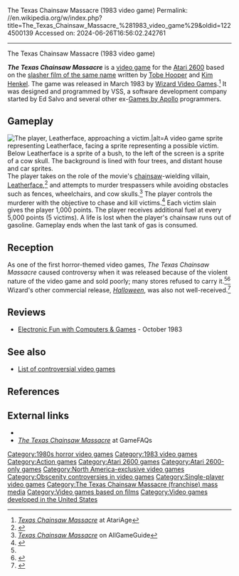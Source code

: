 The Texas Chainsaw Massacre (1983 video game)
Permalink: //en.wikipedia.org/w/index.php?title=The_Texas_Chainsaw_Massacre_%281983_video_game%29&oldid=1224500139
Accessed on: 2024-06-26T16:56:02.242761



------
The Texas Chainsaw Massacre (1983 video game)
{{About|the 1983 video game|the 2023 video game|The Texas Chain Saw Massacre (2023 video game)}}
{{Infobox VG
|title = The Texas Chainsaw Massacre
|image = TTCM front.jpg
|caption = TTCM Atari 2600 box art 
|developer = VSS, Inc.
|publisher = [[Wizard Video|Wizard Video Games]]
|designer = Ed Salvo<ref name=giantlist/>
|series = 
|released = March 14, 1983
|genre = [[Action video game|Action]]
|modes = [[Single-player video game|Single-player]]
|platforms = [[Atari 2600]]
}}

'''''The Texas Chainsaw Massacre''''' is a [[video game]] for the [[Atari 2600]] based on the [[The Texas Chain Saw Massacre|slasher film of the same name]] written by [[Tobe Hooper]] and [[Kim Henkel]]. The game was released in March 1983 by [[Wizard Video|Wizard Video Games]].<ref name="AA">[http://www.atariage.com/software_page.html?SoftwareLabelID=556 ''Texas Chainsaw Massacre''] {{Webarchive|url=https://web.archive.org/web/20160303195306/http://www.atariage.com/software_page.html?SoftwareLabelID=556 |date=2016-03-03 }} at AtariAge</ref> It was designed and programmed by VSS, a software development company started by Ed Salvo and several other ex-[[Games by Apollo]] programmers.

==Gameplay==
[[File:The Texas Chainsaw Massacre Atari 2600 screenshot.png|thumb|left|The player, Leatherface, approaching a victim.|alt=A video game sprite representing Leatherface, facing a sprite representing a possible victim. Below Leatherface is a sprite of a bush, to the left of the screen is a sprite of a cow skull. The background is lined with four trees, and distant house and car sprites.]]
The player takes on the role of the movie's [[chainsaw]]-wielding villain, [[Leatherface]],<ref name="ign-history">{{cite web|url=http://www.ign.com/articles/2009/10/30/ign-presents-the-history-of-survival-horror|title=IGN Presents the History of Survival Horror|last=Fahs|first=Travis|work=[[IGN]]|date=2009-10-30|access-date=2016-06-19}}</ref> and attempts to murder trespassers while avoiding obstacles such as fences, wheelchairs, and cow skulls.<ref>[http://www.allgame.com/cg/agg.dll?p=agg&sql=1:9317 ''Texas Chainsaw Massacre'']{{Dead link|date=April 2024 |bot=InternetArchiveBot |fix-attempted=yes }} on AllGameGuide</ref> The player controls the murderer with the objective to chase and kill victims.<ref>{{cite web|last=Cohen|first=D.S.|title=Texas Chainsaw Massacre for the Atari 2600 – The First Slasher Video Game|url=http://classicgames.about.com/od/consoleandhandheldgames/a/TCMAtari2600.htm|work=About.com|access-date=September 28, 2013|archive-date=June 14, 2013|archive-url=https://web.archive.org/web/20130614033059/http://classicgames.about.com/od/consoleandhandheldgames/a/TCMAtari2600.htm|url-status=dead}}</ref> Each victim slain gives the player 1,000 points. The player receives additional fuel at every 5,000 points (5 victims). A life is lost when the player's chainsaw runs out of gasoline. Gameplay ends when the last tank of gas is consumed.

==Reception==
As one of the first horror-themed video games, ''The Texas Chainsaw Massacre'' caused controversy when it was released because of the violent nature of the video game and sold poorly; many stores refused to carry it.<ref name="TCMGame"/><ref>{{cite web|url=http://bavatuesdays.com/classic-horror-movies-on-the-atari-2600/|title=Classic horror movies on the Atari 2600|access-date=2008-07-08|publisher=BavaTuesdays.com|date=April 27, 2008}}</ref> Wizard's other commercial release, ''[[Halloween (video game)|Halloween]]'', was also not well-received.<ref>{{cite web|url=http://www.roguecinema.com/article241.html|title=Halloween for the Atari 2600|access-date=2008-07-11|publisher=Rogue Cinema|date=April 1, 2008}}</ref>

==Reviews==
* [[Electronic Fun with Computers & Games]] - October 1983

==See also==
* [[List of controversial video games]]

==References==
{{reflist|2|refs=
<ref name="TCMGame">{{cite web|url=http://uk.gamespot.com/atari2600/action/texaschainsawmassacre/index.html|title=''The Texas Chainsaw Massacre'' Atari game|access-date=2008-06-01|publisher=GameSpot|url-status=dead|archive-url=https://web.archive.org/web/20090201142130/http://uk.gamespot.com/atari2600/action/texaschainsawmassacre/index.html|archive-date=2009-02-01}}</ref>
<ref name="giantlist">{{cite web |last1=Hague |first1=James |title=The Giant List of Classic Game Programmers |url=https://dadgum.com/giantlist/}}</ref>
}}

==External links==
* {{atarimania|id=14687}}
* [http://www.gamefaqs.com/console/a2600/home/563255.html ''The Texas Chainsaw Massacre''] at GameFAQs

{{Texas Chainsaw Massacre}}

{{DEFAULTSORT:Texas Chainsaw Massacre, The}}
[[Category:1980s horror video games]]
[[Category:1983 video games]]
[[Category:Action games]]
[[Category:Atari 2600 games]]
[[Category:Atari 2600-only games]]
[[Category:North America-exclusive video games]]
[[Category:Obscenity controversies in video games]]
[[Category:Single-player video games]]
[[Category:The Texas Chainsaw Massacre (franchise) mass media]]
[[Category:Video games based on films]]
[[Category:Video games developed in the United States]]
